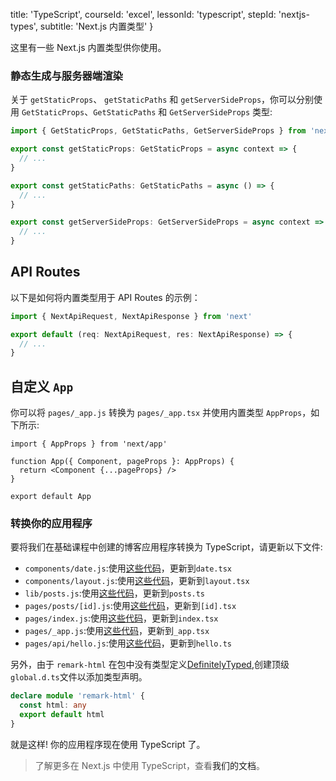 
  title: 'TypeScript',
  courseId: 'excel',
  lessonId: 'typescript',
  stepId: 'nextjs-types',
  subtitle: 'Next.js 内置类型'
}

这里有一些 Next.js 内置类型供你使用。

### 静态生成与服务器端渲染

关于 `getStaticProps`、 `getStaticPaths` 和 `getServerSideProps`，你可以分别使用 `GetStaticProps`、`GetStaticPaths` 和 `GetServerSideProps` 类型:

```ts
import { GetStaticProps, GetStaticPaths, GetServerSideProps } from 'next'

export const getStaticProps: GetStaticProps = async context => {
  // ...
}

export const getStaticPaths: GetStaticPaths = async () => {
  // ...
}

export const getServerSideProps: GetServerSideProps = async context => {
  // ...
}
```

## API Routes

以下是如何将内置类型用于 API Routes 的示例：

```ts
import { NextApiRequest, NextApiResponse } from 'next'

export default (req: NextApiRequest, res: NextApiResponse) => {
  // ...
}
```

## 自定义 `App`

你可以将 `pages/_app.js` 转换为 `pages/_app.tsx` 并使用内置类型 `AppProps`，如下所示:

```tsx
import { AppProps } from 'next/app'

function App({ Component, pageProps }: AppProps) {
  return <Component {...pageProps} />
}

export default App
```

### 转换你的应用程序

要将我们在基础课程中创建的博客应用程序转换为 TypeScript，请更新以下文件:

- `components/date.js`:使用[这些代码](https://github.com/vercel/next-learn-starter/blob/master/typescript-final/components/date.tsx)，更新到`date.tsx`
- `components/layout.js`:使用[这些代码](https://github.com/vercel/next-learn-starter/blob/master/typescript-final/components/layout.tsx)，更新到`layout.tsx`
- `lib/posts.js`:使用[这些代码](https://github.com/vercel/next-learn-starter/blob/master/typescript-final/lib/posts.ts)，更新到`posts.ts`
- `pages/posts/[id].js`:使用[这些代码](https://github.com/vercel/next-learn-starter/blob/master/typescript-final/pages/posts/[id].tsx)，更新到`[id].tsx`
- `pages/index.js`:使用[这些代码](https://github.com/vercel/next-learn-starter/blob/master/typescript-final/pages/index.tsx)，更新到`index.tsx`
- `pages/_app.js`:使用[这些代码](https://github.com/vercel/next-learn-starter/blob/master/typescript-final/pages/_app.tsx)，更新到`_app.tsx`
- `pages/api/hello.js`:使用[这些代码](https://github.com/vercel/next-learn-starter/blob/master/typescript-final/pages/api/hello.ts)，更新到`hello.ts`

另外，由于 `remark-html` 在包中没有类型定义[DefinitelyTyped](https://github.com/DefinitelyTyped/DefinitelyTyped),创建顶级`global.d.ts`文件以添加类型声明。

```ts
declare module 'remark-html' {
  const html: any
  export default html
}
```

就是这样! 你的应用程序现在使用 TypeScript 了。

> 了解更多在 Next.js 中使用 TypeScript，查看<Link href="/docs/[[...slug]]" as="/docs/basic-features/typescript"><a>我们的文档</a></Link>。

